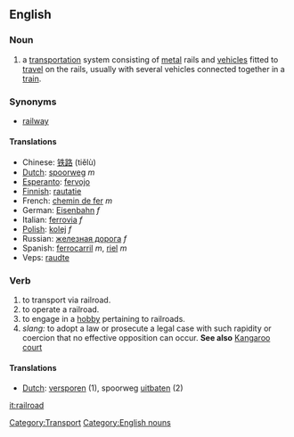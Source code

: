 {{wikipedia}}
==English==
===Noun===
# a [[transportation]] system consisting of [[metal]] rails and [[vehicle]]s fitted to [[travel]] on the rails, usually with several vehicles connected together in a [[train]].

===Synonyms===
*[[railway]]

====Translations====
*Chinese: [[铁路]] (tiělù)
*[[Dutch]]: [[spoorweg]] ''m''
*[[Esperanto]]: [[fervojo]]
*[[Finnish]]: [[rautatie]]
*French: [[chemin de fer]] ''m''
*German: [[Eisenbahn]] ''f''
*Italian: [[ferrovia]] ''f''
*[[Polish]]: [[kolej]] ''f''
*Russian: [[железная дорога]] ''f''
*Spanish: [[ferrocarril]] ''m'', [[riel]] ''m''
*Veps: [[raudte]]

===Verb===
# to transport via railroad.
# to operate a railroad.
# to engage in a [[hobby]] pertaining to railroads.
# ''slang:'' to adopt a law or prosecute a legal case with such rapidity or coercion that no effective opposition can occur.  '''See also''' [[Kangaroo court]]

====Translations====
*[[Dutch]]: [[versporen]] (1), spoorweg [[uitbaten]] (2)

[[Category:Transport]]
[[Category:English nouns]]

[[it:railroad]]